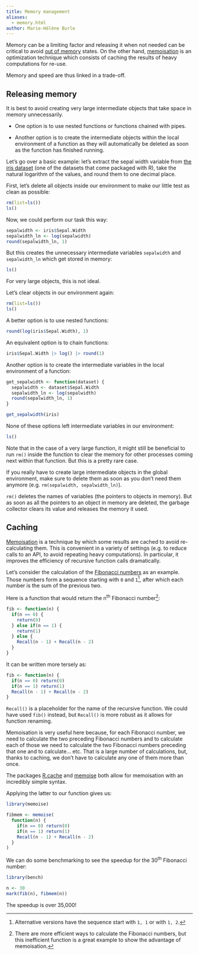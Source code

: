 ```yaml
---
title: Memory management
aliases:
  - memory.html
author: Marie-Hélène Burle
---
```


:::{.def}

Memory can be a limiting factor and releasing it when not needed can be critical to avoid [out of memory](https://en.wikipedia.org/wiki/Out_of_memory) states. On the other hand, [memoisation](https://en.wikipedia.org/wiki/Memoization) is an optimization technique which consists of caching the results of heavy computations for re-use.

Memory and speed are thus linked in a trade-off.

:::

## Releasing memory

It is best to avoid creating very large intermediate objects that take space in memory unnecessarily.

- One option is to use nested functions or functions chained with pipes.

- Another option is to create the intermediate objects within the local environment of a function as they will automatically be deleted as soon as the function has finished running.

Let's go over a basic example: let's extract the sepal width variable from [the iris dataset](https://en.wikipedia.org/wiki/Iris_flower_data_set) (one of the datasets that come packaged with R), take the natural logarithm of the values, and round them to one decimal place.

First, let's delete all objects inside our environment to make our little test as clean as possible:

```r
rm(list=ls())
ls()
```

Now, we could perform our task this way:

```r
sepalwidth <- iris$Sepal.Width
sepalwidth_ln <- log(sepalwidth)
round(sepalwidth_ln, 1)
```

But this creates the unnecessary intermediate variables `sepalwidth` and `sepalwidth_ln` which get stored in memory:

```r
ls()
```

For very large objects, this is not ideal.

Let's clear objects in our environment again:

```r
rm(list=ls())
ls()
```

A better option is to use nested functions:

```r
round(log(iris$Sepal.Width), 1)
```

An equivalent option is to chain functions:

```r
iris$Sepal.Width |> log() |> round(1)
```

Another option is to create the intermediate variables in the local environment of a function:

```r
get_sepalwidth <- function(dataset) {
  sepalwidth <- dataset$Sepal.Width
  sepalwidth_ln <- log(sepalwidth)
  round(sepalwidth_ln, 1)
}

get_sepalwidth(iris)
```

None of these options left intermediate variables in our environment:

```r
ls()
```

Note that in the case of a very large function, it might still be beneficial to run `rm()` inside the function to clear the memory for other processes coming next within that function. But this is a pretty rare case.

If you really have to create large intermediate objects in the global environment, make sure to delete them as soon as you don't need them anymore (e.g. `rm(sepalwidth, sepalwidth_ln)`).

:::{.note}

`rm()` deletes the names of variables (the pointers to objects in memory). But as soon as all the pointers to an object in memory are deleted, the garbage collector clears its value and releases the memory it used.

:::

## Caching

[Memoisation](https://en.wikipedia.org/wiki/Memoization) is a technique by which some results are cached to avoid re-calculating them. This is convenient in a variety of settings (e.g. to reduce calls to an API, to avoid repeating heavy computations). In particular, it improves the efficiency of recursive function calls dramatically.

Let's consider the calculation of the [Fibonacci numbers](https://en.wikipedia.org/wiki/Fibonacci_number) as an example. Those numbers form a sequence starting with `0` and `1`[^1], after which each number is the sum of the previous two.

[^1]: Alternative versions have the sequence start with `1, 1` or with `1, 2`.

Here is a function that would return the n^th^ Fibonacci number[^2]:

[^2]: There are more efficient ways to calculate the Fibonacci numbers, but this inefficient function is a great example to show the advantage of memoisation.

```.r
fib <- function(n) {
  if(n == 0) {
    return(0)
  } else if(n == 1) {
    return(1)
  } else {
    Recall(n - 1) + Recall(n - 2)
  }
}
```

It can be written more tersely as:

```r
fib <- function(n) {
  if(n == 0) return(0)
  if(n == 1) return(1)
  Recall(n - 1) + Recall(n - 2)
}
```

:::{.note}

`Recall()` is a placeholder for the name of the recursive function. We could have used `fib()` instead, but `Recall()` is more robust as it allows for function renaming.

:::

Memoisation is very useful here because, for each Fibonacci number, we need to calculate the two preceding Fibonacci numbers and to calculate each of those we need to calculate the two Fibonacci numbers preceding that one and to calculate... etc. That is a large number of calculations, but, thanks to caching, we don't have to calculate any one of them more than once.

The packages [R.cache](https://cran.r-project.org/web/packages/R.cache/index.html) and [memoise](https://cran.r-project.org/web/packages/memoise/index.html) both allow for memoisation with an incredibly simple syntax.

Applying the latter to our function gives us:

```r
library(memoise)

fibmem <- memoise(
  function(n) {
    if(n == 0) return(0)
    if(n == 1) return(1)
    Recall(n - 1) + Recall(n - 2)
  }
)
```

We can do some benchmarking to see the speedup for the 30^th^ Fibonacci number:

```r
library(bench)

n <- 30
mark(fib(n), fibmem(n))
```

The speedup is over 35,000!
